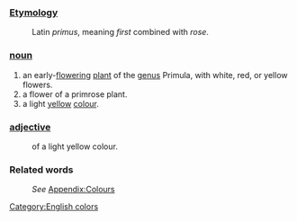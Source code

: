 ===[[Etymology]]===
:Latin ''primus'', meaning ''first'' combined with ''rose''.
===[[noun]]===
#an early-[[flower]]ing [[plant]] of the [[genus]] Primula, with white, red, or yellow flowers.
#a flower of a primrose plant.
#a light [[yellow]] [[color|colour]].
===[[adjective]]===
:of a light yellow colour.
===Related words===
:''See'' [[Wiktionary_Appendix:Colours|Appendix:Colours]]

[[Category:English colors]]